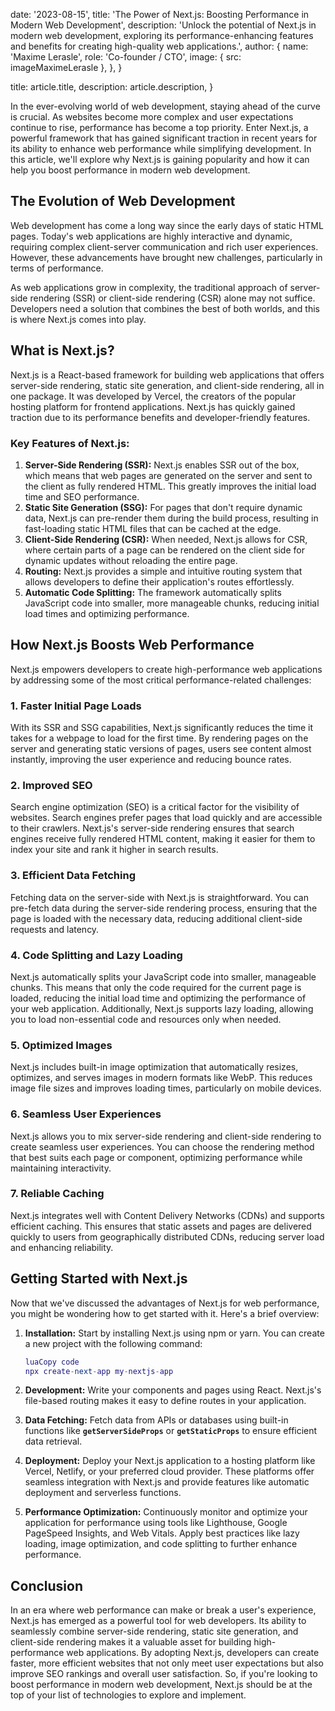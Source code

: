 
  date: '2023-08-15',
  title: 'The Power of Next.js: Boosting Performance in Modern Web Development',
  description:
    'Unlock the potential of Next.js in modern web development, exploring its performance-enhancing features and benefits for creating high-quality web applications.',
  author: {
    name: 'Maxime Lerasle',
    role: 'Co-founder / CTO',
    image: { src: imageMaximeLerasle },
  },
}

  title: article.title,
  description: article.description,
}

In the ever-evolving world of web development, staying ahead of the curve is crucial. As websites become more complex and user expectations continue to rise, performance has become a top priority. Enter Next.js, a powerful framework that has gained significant traction in recent years for its ability to enhance web performance while simplifying development. In this article, we'll explore why Next.js is gaining popularity and how it can help you boost performance in modern web development.

## **The Evolution of Web Development**

Web development has come a long way since the early days of static HTML pages. Today's web applications are highly interactive and dynamic, requiring complex client-server communication and rich user experiences. However, these advancements have brought new challenges, particularly in terms of performance.

As web applications grow in complexity, the traditional approach of server-side rendering (SSR) or client-side rendering (CSR) alone may not suffice. Developers need a solution that combines the best of both worlds, and this is where Next.js comes into play.

## **What is Next.js?**

Next.js is a React-based framework for building web applications that offers server-side rendering, static site generation, and client-side rendering, all in one package. It was developed by Vercel, the creators of the popular hosting platform for frontend applications. Next.js has quickly gained traction due to its performance benefits and developer-friendly features.

### **Key Features of Next.js:**

1. **Server-Side Rendering (SSR):** Next.js enables SSR out of the box, which means that web pages are generated on the server and sent to the client as fully rendered HTML. This greatly improves the initial load time and SEO performance.
2. **Static Site Generation (SSG):** For pages that don't require dynamic data, Next.js can pre-render them during the build process, resulting in fast-loading static HTML files that can be cached at the edge.
3. **Client-Side Rendering (CSR):** When needed, Next.js allows for CSR, where certain parts of a page can be rendered on the client side for dynamic updates without reloading the entire page.
4. **Routing:** Next.js provides a simple and intuitive routing system that allows developers to define their application's routes effortlessly.
5. **Automatic Code Splitting:** The framework automatically splits JavaScript code into smaller, more manageable chunks, reducing initial load times and optimizing performance.

## **How Next.js Boosts Web Performance**

Next.js empowers developers to create high-performance web applications by addressing some of the most critical performance-related challenges:

### **1. Faster Initial Page Loads**

With its SSR and SSG capabilities, Next.js significantly reduces the time it takes for a webpage to load for the first time. By rendering pages on the server and generating static versions of pages, users see content almost instantly, improving the user experience and reducing bounce rates.

### **2. Improved SEO**

Search engine optimization (SEO) is a critical factor for the visibility of websites. Search engines prefer pages that load quickly and are accessible to their crawlers. Next.js's server-side rendering ensures that search engines receive fully rendered HTML content, making it easier for them to index your site and rank it higher in search results.

### **3. Efficient Data Fetching**

Fetching data on the server-side with Next.js is straightforward. You can pre-fetch data during the server-side rendering process, ensuring that the page is loaded with the necessary data, reducing additional client-side requests and latency.

### **4. Code Splitting and Lazy Loading**

Next.js automatically splits your JavaScript code into smaller, manageable chunks. This means that only the code required for the current page is loaded, reducing the initial load time and optimizing the performance of your web application. Additionally, Next.js supports lazy loading, allowing you to load non-essential code and resources only when needed.

### **5. Optimized Images**

Next.js includes built-in image optimization that automatically resizes, optimizes, and serves images in modern formats like WebP. This reduces image file sizes and improves loading times, particularly on mobile devices.

### **6. Seamless User Experiences**

Next.js allows you to mix server-side rendering and client-side rendering to create seamless user experiences. You can choose the rendering method that best suits each page or component, optimizing performance while maintaining interactivity.

### **7. Reliable Caching**

Next.js integrates well with Content Delivery Networks (CDNs) and supports efficient caching. This ensures that static assets and pages are delivered quickly to users from geographically distributed CDNs, reducing server load and enhancing reliability.

## **Getting Started with Next.js**

Now that we've discussed the advantages of Next.js for web performance, you might be wondering how to get started with it. Here's a brief overview:

1. **Installation:** Start by installing Next.js using npm or yarn. You can create a new project with the following command:

   ```lua
   luaCopy code
   npx create-next-app my-nextjs-app

   ```

2. **Development:** Write your components and pages using React. Next.js's file-based routing makes it easy to define routes in your application.
3. **Data Fetching:** Fetch data from APIs or databases using built-in functions like **`getServerSideProps`** or **`getStaticProps`** to ensure efficient data retrieval.
4. **Deployment:** Deploy your Next.js application to a hosting platform like Vercel, Netlify, or your preferred cloud provider. These platforms offer seamless integration with Next.js and provide features like automatic deployment and serverless functions.
5. **Performance Optimization:** Continuously monitor and optimize your application for performance using tools like Lighthouse, Google PageSpeed Insights, and Web Vitals. Apply best practices like lazy loading, image optimization, and code splitting to further enhance performance.

## **Conclusion**

In an era where web performance can make or break a user's experience, Next.js has emerged as a powerful tool for web developers. Its ability to seamlessly combine server-side rendering, static site generation, and client-side rendering makes it a valuable asset for building high-performance web applications. By adopting Next.js, developers can create faster, more efficient websites that not only meet user expectations but also improve SEO rankings and overall user satisfaction. So, if you're looking to boost performance in modern web development, Next.js should be at the top of your list of technologies to explore and implement.
